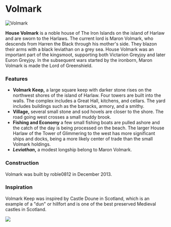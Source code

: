 

# Volmark

<Image
  src="https://cdn.sanity.io/images/1as7cn02/production/1f93459f980d0cc7d9ddf72351e7cd9a75ba8f47-1920x1017.png?w=976&h=350&fit=crop&crop=center&auto=format"
  alt="Volmark"
  width={976}
  height={350}
/>

<ProjectDetails
  floatRight
  region="Iron Islands"
  house="House Volmark"
  type="Keep"
  status="Completed"
  warp="undefined"
  projectLead="roble0812"
  dateStarted="June 10, 2014"
  dateCompleted="June 10, 2014"
/>

**House Volmark** is a noble house of The Iron Islands on the island of Harlaw and are sworn to the Harlaws. The current lord is Maron Volmark, who descends from Harren the Black through his mother's side. They blazon their arms with a black leviathan on a grey sea. House Volmark was an important part of the kingsmoot, supporting both Victarion Greyjoy and later Euron Greyjoy. In the subsequent wars started by the ironborn, Maron Volmark is made the Lord of Greenshield.

### Features

- **Volmark Keep,** a large square keep with darker stone rises on the northwest shores of the island of Harlaw. Four towers are built into the walls. The complex includes a Great Hall, kitchens, and cellars. The yard includes buildings such as the barracks, armory, and a smithy.
- **Village,** several small stone and sod hovels are closer to the shore. The road going west crosses a small muddy brook.
- **Fishing and Economy** a few small fishing boats are pulled ashore and the catch of the day is being processed on the beach. The larger House Harlaw of the Tower of Glimmering to the west has more significant ships and docks, being a more likely center of trade than the small Volmark holdings.
- **_Leviathan_,** a modest longship belong to Maron Volmark.

### Construction

Volmark was built by roble0812 in December 2013.

### Inspiration

Volmark Keep was inspired by Castle Doune in Scotland, which is an example of a "dun" or hillfort and is one of the best preserved Medieval castles in Scotland.

![](https://cdn.sanity.io/images/1as7cn02/production/cc9a5b02d7a55a46c49230679e5741e9b322d428-470x300.jpg)

